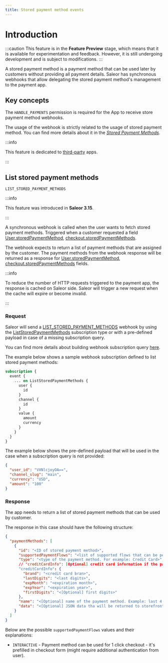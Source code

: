 ```yaml
---
title: Stored payment method events
---
```


# Introduction

:::caution
This feature is in the **Feature Preview** stage, which means that it is available for experimentation and
feedback. However, it is still undergoing development and is subject to modifications.
:::

A stored payment method is a payment method that can be used later by customers without providing all payment details.
Saleor has synchronous webhooks that allow delegating the stored payment method's management to the payment app.

## Key concepts

The `HANDLE_PAYMENTS` permission is required for the App to receive store payment method webhooks.

The usage of the webhook is strictly related to the usage of stored payment method.
You can find more details about it in the [_Stored Payment Methods_](../../../payments#stored-payment-methods).

:::info

This feature is dedicated to [third-party](api-reference/apps/enums/app-type-enum.mdx#code-style-fontweight-normal-apptypeenumbthirdpartybcode) apps.

:::

## List stored payment methods

`LIST_STORED_PAYMENT_METHODS`

:::info

This feature was introduced in **Saleor 3.15**.

:::

A synchronous webhook is called when the user wants to fetch stored payment methods. Triggered when a
customer requested a field [User.storedPaymentMethod](api-storefront/users/objects/user.mdx#code-style-fontweight-normal-userbstoredpaymentmethodsbcodestoredpaymentmethod--), [checkout.storedPaymentMethods](api-storefront/checkout/objects/checkout.mdx#code-style-fontweight-normal-checkoutbstoredpaymentmethodsbcodestoredpaymentmethod--).

The webhook expects to return a list of payment methods that are assigned by the customer. The payment
methods from the webhook response will be returned as a response for [User.storedPaymentMethod](api-storefront/users/objects/user.mdx#code-style-fontweight-normal-userbstoredpaymentmethodsbcodestoredpaymentmethod--), [checkout.storedPaymentMethods](api-storefront/checkout/objects/checkout.mdx#code-style-fontweight-normal-checkoutbstoredpaymentmethodsbcodestoredpaymentmethod--) fields.

:::info

To reduce the number of HTTP requests triggered to the payment app, the response is cached on
Saleor side. Saleor will trigger a new request when the cache will expire or become invalid.

:::

### Request

Saleor will send a
[LIST_STORED_PAYMENT_METHODS](api-reference/webhooks/enums/webhook-event-type-sync-enum.mdx#code-style-fontweight-normal-webhookeventtypesyncenumblist_stored_payment_methodsbcode)
webhook by using the [ListStoredPaymentMethods](api-reference/payments/objects/list-stored-payment-methods.mdx) subscription type or with a pre-defined payload in case of a missing subscription query.

You can find more details about building webhook subscription query
[here](../../../extending/webhooks/subscription-webhook-payloads).

The example below shows a sample webhook subscription defined to list stored payment methods:

```graphql
subscription {
  event {
    ... on ListStoredPaymentMethods {
      user {
        id
      }
      channel {
        id
      }
      value {
        amount
        currency
      }
    }
  }
}
```

The example below shows the pre-defined payload that will be used in the case when a subscription query is not provided:

```json
{
  "user_id": "VXNlcjoyOA==",
  "channel_slug": "main",
  "currency": "USD",
  "amount": "100"
}
```

### Response

The app needs to return a list of stored payment methods that can be used by customer.

The response in this case should have the following structure:

```json
{
  "paymentMethods": [
    {
      "id": "<ID of stored payment method>",
      "supportedPaymentFlows": "<list of supported flows that can be performed with this payment method.>",
      "type": "<type of the payment method. For example: Credit Card>",
      // "creditCardInfo": [Optional] credit card information if the payment method is a credit card.
      "creditCardInfo": {
        "brand": "<credit card bran>",
        "lastDigits": "<last digits>",
        "expMonth": "<expiration month>",
        "expYear": "<expiration year>",
        "firstDigits": "<[Optional] first digits>"
      },
      "name": "<[Optional] name of the payment method. Example: last 4 digits of credit card, obfuscated email>",
      "data": "<[Optional] JSON data tha will be returned to storefront>"
    }
  ]
}
```

Below are the possible `supportedPaymentFlows` values and their explanations:

- `INTERACTIVE` - Payment method can be used for 1 click checkout - it's prefilled in checkout
  form (might require additional authentication from user).
